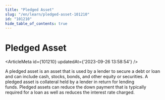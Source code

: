 ```yaml
---
title: "Pledged Asset"
slug: "/en/learn/pledged-asset-101210"
id: "101210"
hide_table_of_contents: true
---
```



# Pledged Asset

<ArticleMeta id={101210} updatedAt={'2023-09-26 13:58:54'} />
<div className='border-solid border-b border-t-0 my-4 border-[var(--ifm-color-gray-300)]' />

A pledged asset is an asset that is used by a lender to secure a debt or loan and can include cash, stocks, bonds, and other equity or securities. A pledged asset is collateral held by a lender in return for lending funds. Pledged assets can reduce the down payment that is typically required for a loan as well as reduces the interest rate charged.
